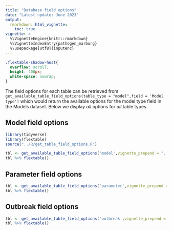 ```yaml
---
title: "Database field options"
date: "Latest update: June 2023"
output: 
  rmarkdown::html_vignette:
    toc: true
vignette: >
  %\VignetteEngine{knitr::rmarkdown}
  %\VignetteIndexEntry{pathogen_marburg}
  %\usepackage[utf8]{inputenc}
---
```


```css
.flextable-shadow-host{
  overflow: scroll;
  height: 400px;
  white-space: nowrap;
}
```

The field options for each table can be retrieved from `get_available_table_field_options(table_type = "model",field = 'Model type')` which would return the available options for the model type field in the Models dataset. Below we display _all_ options for _all_ table types. 

## Model field options

```r
library(tidyverse)
library(flextable)
source("../R/get_table_field_options.R")

tbl <- get_available_table_field_options('model',vignette_prepend = "../")
tbl %>% flextable()
```


## Parameter field options

```r
tbl <- get_available_table_field_options('parameter',vignette_prepend = "../")
tbl %>% flextable()
```


## Outbreak field options

```r
tbl <- get_available_table_field_options('outbreak',vignette_prepend = "../")
tbl %>% flextable()
```




